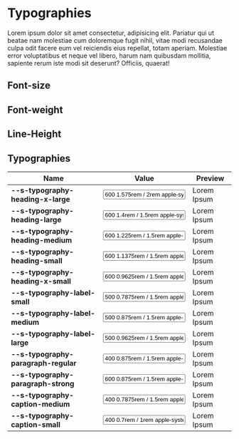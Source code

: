 
<Meta title="Design Tokens/Typographies" />

# Typographies

Lorem ipsum dolor sit amet consectetur, adipisicing elit. Pariatur qui ut
beatae nam molestiae cum doloremque fugit nihil, vitae modi recusandae culpa
odit facere eum vel reiciendis eius repellat, totam aperiam. Molestiae error
voluptatibus et neque vel libero, harum nam quibusdam mollitia, sapiente rerum
iste modi sit deserunt? Officiis, quaerat!

## Font-size

<DesignTokenDocBlock categoryName="Font Size" maxHeight="auto" showSearch="false" />

## Font-weight

<DesignTokenDocBlock categoryName="Font Weight" maxHeight="auto" showSearch="false"/>

## Line-Height

<DesignTokenDocBlock categoryName="Line Height" maxHeight="auto" showSearch="false"/>

## Typographies

<div className="ds-card">
  <table className="ds-table">
    <thead style={{ height: '36px' }}>
      <tr>
        <th>Name</th>
        <th>Value</th>
        <th>Preview</th>
      </tr>
    </thead>
    <tbody>
      <tr>
        <td><b>--s-typography-heading-x-large</b></td>
        <td><input readOnly
            value="600 1.575rem / 2rem apple-system, BlinkMacSystemFont, Segoe UI, Roboto, Helvetica, Arial, sans-serif, Apple Color Emoji, Segoe UI Emoji, Segoe UI Symbol" />
        </td>
        <td><span style={{font: 'var(--s-typography-heading-x-large)' }}>Lorem Ipsum</span></td>
      </tr>
      <tr>
        <td><b>--s-typography-heading-large</b></td>
        <td><input readOnly
            value="600 1.4rem / 1.5rem apple-system, BlinkMacSystemFont, Segoe UI, Roboto, Helvetica, Arial, sans-serif, Apple Color Emoji, Segoe UI Emoji, Segoe UI Symbol" />
        </td>
        <td><span style={{font: 'var(--s-typography-heading-large)' }}>Lorem Ipsum</span></td>
      </tr>
      <tr>
        <td><b>--s-typography-heading-medium</b></td>
        <td><input readOnly
            value="600 1.225rem / 1.5rem apple-system, BlinkMacSystemFont, Segoe UI, Roboto, Helvetica, Arial, sans-serif, Apple Color Emoji, Segoe UI Emoji, Segoe UI Symbol" />
        </td>
        <td><span style={{font: 'var(--s-typography-heading-medium)' }}>Lorem Ipsum</span></td>
      </tr>
      <tr>
        <td><b>--s-typography-heading-small</b></td>
        <td><input readOnly
            value="600 1.1375rem / 1.5rem apple-system, BlinkMacSystemFont, Segoe UI, Roboto, Helvetica, Arial, sans-serif, Apple Color Emoji, Segoe UI Emoji, Segoe UI Symbol" />
        </td>
        <td><span style={{font: 'var(--s-typography-heading-small)' }}>Lorem Ipsum</span></td>
      </tr>
      <tr>
        <td><b>--s-typography-heading-x-small</b></td>
        <td><input readOnly
            value="600 0.9625rem / 1.5rem apple-system, BlinkMacSystemFont, Segoe UI, Roboto, Helvetica, Arial, sans-serif, Apple Color Emoji, Segoe UI Emoji, Segoe UI Symbol" />
        </td>
        <td><span style={{font: 'var(--s-typography-heading-x-small)' }}>Lorem Ipsum</span></td>
      </tr>
      <tr>
        <td><b>--s-typography-label-small</b></td>
        <td><input readOnly
            value="500 0.7875rem / 1.5rem apple-system, BlinkMacSystemFont, Segoe UI, Roboto, Helvetica, Arial, sans-serif, Apple Color Emoji, Segoe UI Emoji, Segoe UI Symbol" />
        </td>
        <td><span style={{font: 'var(--s-typography-label-small)' }}>Lorem Ipsum</span></td>
      </tr>
      <tr>
        <td><b>--s-typography-label-medium</b></td>
        <td><input readOnly
            value="500 0.875rem / 1.5rem apple-system, BlinkMacSystemFont, Segoe UI, Roboto, Helvetica, Arial, sans-serif, Apple Color Emoji, Segoe UI Emoji, Segoe UI Symbol" />
        </td>
        <td><span style={{font: 'var(--s-typography-label-medium)' }}>Lorem Ipsum</span></td>
      </tr>
      <tr>
        <td><b>--s-typography-label-large</b></td>
        <td><input readOnly
            value="500 0.9625rem / 1.5rem apple-system, BlinkMacSystemFont, Segoe UI, Roboto, Helvetica, Arial, sans-serif, Apple Color Emoji, Segoe UI Emoji, Segoe UI Symbol" />
        </td>
        <td><span style={{font: 'var(--s-typography-label-large)' }}>Lorem Ipsum</span></td>
      </tr>
      <tr>
        <td><b>--s-typography-paragraph-regular</b></td>
        <td><input readOnly
            value="400 0.875rem / 1.5rem apple-system, BlinkMacSystemFont, Segoe UI, Roboto, Helvetica, Arial, sans-serif, Apple Color Emoji, Segoe UI Emoji, Segoe UI Symbol" />
        </td>
        <td><span style={{font: 'var(--s-typography-paragraph-regular)' }}>Lorem Ipsum</span></td>
      </tr>
      <tr>
        <td><b>--s-typography-paragraph-strong</b></td>
        <td><input readOnly
            value="600 0.875rem / 1.5rem apple-system, BlinkMacSystemFont, Segoe UI, Roboto, Helvetica, Arial, sans-serif, Apple Color Emoji, Segoe UI Emoji, Segoe UI Symbol" />
        </td>
        <td><span style={{font: 'var(--s-typography-paragraph-strong)' }}>Lorem Ipsum</span></td>
      </tr>
      <tr>
        <td><b>--s-typography-caption-medium</b></td>
        <td><input readOnly
            value="400 0.7875rem / 1.5rem apple-system, BlinkMacSystemFont, Segoe UI, Roboto, Helvetica, Arial, sans-serif, Apple Color Emoji, Segoe UI Emoji, Segoe UI Symbol" />
        </td>
        <td><span style={{font: 'var(--s-typography-caption-medium)' }}>Lorem Ipsum</span></td>
      </tr>
      <tr>
        <td><b>--s-typography-caption-small</b></td>
        <td><input readOnly
            value="400 0.7rem / 1rem apple-system, BlinkMacSystemFont, Segoe UI, Roboto, Helvetica, Arial, sans-serif, Apple Color Emoji, Segoe UI Emoji, Segoe UI Symbol" />
        </td>
        <td><span style={{font: 'var(--s-typography-caption-small)' }}>Lorem Ipsum</span></td>
      </tr>
    </tbody>
  </table>
</div>

